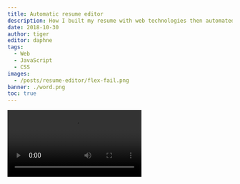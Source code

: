 ```yaml
---
title: Automatic resume editor
description: How I built my resume with web technologies then automated the formatting.
date: 2018-10-30
author: tiger
editor: daphne
tags:
  - Web
  - JavaScript
  - CSS
images:
  - /posts/resume-editor/flex-fail.png
banner: ./word.png
toc: true
---
```



<Video src="resume-editor.mp4" />

After writing my resume in Microsoft Word for years, I recently transitioned to generating it from plain HTML and CSS. This works much better for me because I can separate the resume content (my work experience and descriptions) from its layout (the colors and positions of text and number of columns). I added additional features so that I can edit the resume on-the-fly with JavaScript and quickly save a new copy, in case I don't have access to my main machine and I need to make some small adjustments. Here's how I did it.

## Content with HTML and JSON Resume

The first step for displaying my resume online is to represent the data in a way the browser understands, with HTML. I started by converting my resume into JSON, following the [JSON Resume schema](https://jsonresume.org/schema/). I use a static site generator for my website, so I wrote an template that read the JSON file and then wrote the corresponding HTML elements.

```html
<header class="resume-header">
  <div class="name-container">
    <h1 class="name">{{.basics.name}}</h1>
    <p class="summary">{{.basics.summary}}</p>
  </div>
  <a class="resume-email" href="mailto:{{.basics.email}}">{{.basics.email}}</a>
</header>
```

## Layout with CSS

When I first redesigned my website, I wanted to include my resume without just using an embedded PDF. Instead, I recreated my resume in HTML and CSS, so that it showed up as elements in the browser. I used some rarer CSS features like inch and centimeter units so the virtual "page" was still an 8.5"x11" sheet.

```css
.resume {
  max-width: 8.5in;
  min-height: 11in;
}
```

Obviously this isn't optimal because now I have two copies of my resume: a Microsoft Word document, and the online version. Every time I update the Word document, the corresponding HTML needs to be updated. Word was also becoming a hassle because I have the small blocks to the left of headers that need to be realigned, and often an extra blank page is created because of the two-column layout.

## Generating a PDF from the site

I next set out to find a way to output a PDF from the online version of my site, so I could get rid of the Word version. The way most people make PDFs from some website is to just print it out. Easy! Unfortunately printing in web browsers has some weird bugs, and my layout turned into a 1 column design as soon as I opened the print preview.

![Chrome print preview showing a broken resume layout](/posts/resume-editor/flex-fail.png)

> If you were hoping to use Flexbox or CSS Grid in print stylesheets, you will probably be disappointed. You can check out the Chrome bugs for [Flexbox](https://bugs.chromium.org/p/chromium/issues/detail?id=660611) and for [Grid](https://bugs.chromium.org/p/chromium/issues/detail?id=614667).
>
> The best suggestion I can give right now is to keep your print stylesheets reasonably simple.

<cite>
  -- [A Guide To The State of Print Stylesheets in 2018 - Smashing
  Magazine](https://www.smashingmagazine.com/2018/05/print-stylesheets-in-2018/#browser-support)
</cite>

I got stuck here for a while as I tried different layouts. Eventually I settled on a table-based layout for the resume. CSS `display: table` allows me to do that without using the `<table>` HTML tag, so on mobile devices it can switch to a single column instead.

## Scripting

At this point I now have my resume rendering in HTML, laid out with CSS, and generating a PDF. Everything works! Except...my site takes 10 seconds to regenerate the HTML files, so when editing the resume I need to wait 10 seconds then refresh the page, no matter what changes I make. This is a lot clunkier than just editing the text in Microsoft Word.

I decided to use JavaScript to update the page given my JSON data. I replicated my HTML template logic in JavaScript, so in the Inspector I could just call an `update` function and paste in my JSON.

```js
function update(data) {
  // Header
  document.querySelector('.name').textContent = data.basics.name;
  document.querySelector('.summary').textContent = data.basics.summary;
  const email = document.querySelector('.resume-email');
  email.textContent = data.basics.email;
  email.href = `mailto:${data.basics.email}`;
}
```

## Extras

I'm still not a fan of typing `update(`, paste, `)`, enter. Why not just paste in the JSON directly without having to call the function? I added a listener for the `"paste"` event that responds when I paste JSON onto the resume window.

```js
document.onpaste = (e) =>
  update(JSON.parse(e.clipboardData.getData('text/plain')));
```

I also sometimes need to make small changes to my resume when I'm away from my computer. It would be nice to be able to edit the JSON in the web browser inspector. Using the Fetch API, I can load my JSON file in as a JavaScript object. I can use a [`Proxy` object](https://developer.mozilla.org/en-US/docs/Web/JavaScript/Reference/Global_Objects/Proxy) to detect when the object is changed, and then call `update()` automatically.

```js
let jsonResume = await fetch().then((r) => r.json());
const proxyHandler = {
  /** Recursive proxy for nested objects. */
  get(target, key) {
    if (typeof target[key] === 'object' && target[key] !== null) {
      return new Proxy(target[key], proxyHandler);
    } else {
      return target[key];
    }
  },
  /** Update HTML when any changes are made */
  set(target, key, value) {
    target[key] = value;
    update(jsonResume);
    return true;
  },
};
window.resume = new Proxy(jsonResume, proxyHandler);
```

`Proxy` is used to add custom behavior when getting or setting properties. The `set` function is called when a setting a value, and is customized to also call my `update` function. The `get` function is customized to return a proxy for nested objects.

## Next steps

In the future, I'd like to automatically generate a PDF from my markup and save it on the website for download, instead of manually using Print to PDF. [wkhtmltopdf](https://wkhtmltopdf.org/) or [Headless Chrome](https://developers.google.com/web/updates/2017/04/headless-chrome) might be good tools for this.

It would also be helpful to have the rendered resume allow for text editing directly, instead of manipulating JSON in the inspector. The [`contenteditable`](https://developer.mozilla.org/en-US/docs/Web/HTML/Global_attributes/contenteditable) HTML attribute lets a user change the text in an HTML element, but probably needs some tweaking to properly handle lists and emphasis.

You can see all of my source code on my [GitHub repository for my website](https://github.com/NotWoods/tigeroakes.com/tree/master/content/resume).

<GitHub repo="NotWoods/tigeroakes.com" />
